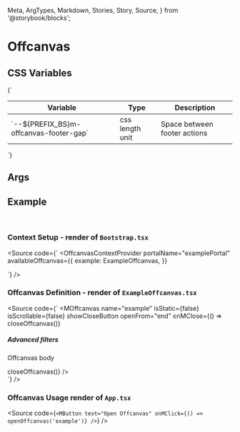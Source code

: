   Meta,
  ArgTypes,
  Markdown,
  Stories,
  Story,
  Source,
} from '@storybook/blocks';


# Offcanvas

## CSS Variables
<Markdown>
  {`

  | Variable                                       | Type              | Description                                 |
  |------------------------------------------------|-------------------|---------------------------------------------|
  | \`--${PREFIX_BS}m-offcanvas-footer-gap\`       | css length unit   | Space between footer actions                |

  `}
</Markdown>

## Args
<Meta of={MOffcanvasStories} />

<ArgTypes of={MOffcanvasStories} />

## Example

<Story of={useOffcanvasContextStories.useOffcanvasContext} />
<br />

### Context Setup - render of `Bootstrap.tsx`
<Source
  code={`
 <OffcanvasContextProvider
  portalName="examplePortal"
  availableOffcanvas={{
    example: ExampleOffcanvas,
  }}
>
  <ExampleChildren />
</OffcanvasContextProvider>
  `}
/>

### Offcanvas Definition - render of `ExampleOffcanvas.tsx`
<Source
  code={`
<MOffcanvas
  name="example"
  isStatic={false}
  isScrollable={false}
  showCloseButton
  openFrom="end"
  onMClose={() => closeOffcanvas()}
>
  <div slot="header">
    <h5 className="fw-bold">Advanced filters</h5>
  </div>
  <div slot="body">
    <p>Offcanvas body</p>
  </div>
  <div slot="footer">
    <MButton
      text="cancel"
      theme="secondary"
      variant="outline"
      className="d-grid"
      isPill
      onMClick={() => closeOffcanvas()}
    />
    <MButton text="ok" className="d-grid" isPill />
  </div>
</MOffcanvas>
  `}
/>

### Offcanvas Usage render of `App.tsx`
<Source
  code={`
<MButton text="Open Offcanvas" onMClick={() => openOffcanvas('example')} />
  `}
/>

<Stories />


